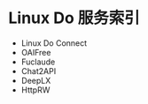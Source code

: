 
Linux Do 服务索引
===

- <Link href="/services/community/Linux-Do-Connect" style={{color: '#3A9FE8'}}>Linux Do Connect</Link>
- <Link href="/services/AI/OAIFree/new" style={{color: '#3A9FE8'}}>OAIFree</Link>
- <Link href="/services/AI/Fuclaude/fuclaude" style={{color: '#3A9FE8'}}>Fuclaude</Link>
- <Link href="/services/AI/Chat2API/api_oaifree" style={{color: '#3A9FE8'}}>Chat2API</Link>
- <Link href="/services/others/DeepLX" style={{color: '#3A9FE8'}}>DeepLX</Link>
- <Link href="/services/others/HttpRW/HttpRW" style={{color: '#3A9FE8'}}>HttpRW</Link>
